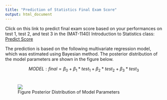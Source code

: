 ---
title: "Prediction of Statistics Final Exam Score"
output: html_document
---

Click on this link to predict final exam score based on your performances on test 1, test 2, and test 3 in the (MAT-1140) Introduction to Statistics class: [Predict Score](https://amlanbanerjee.shinyapps.io/mat1140_finalscore_predict/)


The prediction is based on the following multivariate regression model, which was estimated using Bayesian method. The posterior distribution of the model parameters are shown in the figure below.   

$$ MODEL: final = \beta_0 + \beta_1 * test_1 + \beta_2 * test_2 + \beta_3 * test_3 $$   
<figure>
<img src="C:/Users/Amlan/Documents/Amlan's Website/Shiny_MAT1140/MAT1140-Predict-PostMarg1.PNG" />
<figcaption>Figure Posterior Distribution of Model Parameters</figcaption>
</figure>
